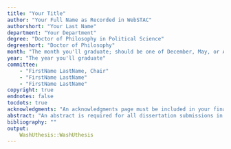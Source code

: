 ```yaml
---
title: "Your Title"
author: "Your Full Name as Recorded in WebSTAC"
authorshort: "Your Last Name"
department: "Your Department"
degree: "Doctor of Philosophy in Political Science"
degreeshort: "Doctor of Philosophy"
month: "The month you'll graduate; should be one of December, May, or August"
year: "The year you'll graduate"
committee:
    - "FirstName LastName, Chair"
    - "FirstName LastName"
    - "FirstName LastName"
copyright: true
endnotes: false
tocdots: true
acknowledgments: "An acknowledgments page must be included in your final dissertation or thesis. If you wish to include a special dedication you can either use it to close the acknowledgments page or place it on the page that immediately follows. The acknowledgments page should be listed in the table of contents. Place it after the final list used in the document, and before any dedication, abstract, or epigraph that is included. It is appropriate to acknowledge sources of academic and financial support; some fellowships and grants require acknowledgment."
abstract: "An abstract is required for all dissertation submissions in ProQuest. An abstract is optional for master's thesis submissions."
bibliography: ""
output:
    WashUthesis::WashUthesis
---
```


